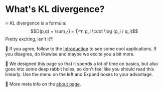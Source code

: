 # What's KL divergence?

🔥 KL divergence is a formula:
$$D(p,q) = \sum_{i = 1}^n p_i \cdot \log (p_i / q_i)$$
Pretty exciting, isn't it?!

🚀 If you agree, follow to the [Introduction](00-introduction) to see some cool applications. If you disagree, do likewise and maybe we excite you a bit more.

🧭 We designed this page so that it spends a lot of time on basics, but also goes into some deep rabbit holes, so don't feel like you should read this linearly. Use the menu on the left and Expand boxes to your advantage.

👥 More meta info on the [about page](about).
